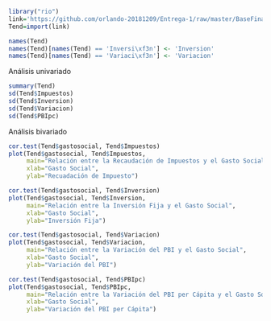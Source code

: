 ```{r}
library("rio")
link='https://github.com/orlando-20181209/Entrega-1/raw/master/BaseFinalmerge.csv'
Tend=import(link)
```

```{r}
names(Tend)
names(Tend)[names(Tend) == 'Inversi\xf3n'] <- 'Inversion'
names(Tend)[names(Tend) == 'Variaci\xf3n'] <- 'Variacion'
```

Análisis univariado
```{r}
summary(Tend)
sd(Tend$Impuestos)
sd(Tend$Inversion)
sd(Tend$Variacion)
sd(Tend$PBIpc)
```

Análisis bivariado
```{r}
cor.test(Tend$gastosocial, Tend$Impuestos)
plot(Tend$gastosocial, Tend$Impuestos,
     main="Relación entre la Recaudación de Impuestos y el Gasto Social", 
     xlab="Gasto Social", 
     ylab="Recuadación de Impuesto")
```

```{r}
cor.test(Tend$gastosocial, Tend$Inversion)
plot(Tend$gastosocial, Tend$Inversion,
     main="Relación entre la Inversión Fija y el Gasto Social", 
     xlab="Gasto Social", 
     ylab="Inversión Fija")
```

```{r}
cor.test(Tend$gastosocial, Tend$Variacion)
plot(Tend$gastosocial, Tend$Variacion,
     main="Relación entre la Variación del PBI y el Gasto Social", 
     xlab="Gasto Social", 
     ylab="Variación del PBI")
```

```{r}
cor.test(Tend$gastosocial, Tend$PBIpc)
plot(Tend$gastosocial, Tend$PBIpc,
     main="Relación entre la Variación del PBI per Cápita y el Gasto Social", 
     xlab="Gasto Social", 
     ylab="Variación del PBI per Cápita")
```

